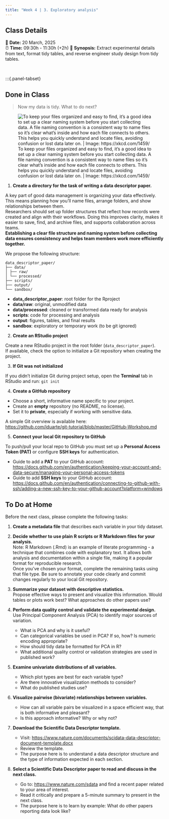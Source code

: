 ```yaml
---
title: "Week 4 | 3. Exploratory analysis"
---
```


::: {.callout-note}
## Class Details
📅 **Date:** 20 March, 2025  
⏰ **Time:** 09:30h - 11:30h  (+2h)
📖 **Synopsis:** Extract experimental details from text, format tidy tables, and reverse engineer study design from tidy tables.  
:::

</br>



:::{.panel-tabset}

## Done in Class

> Now my data is tidy. What to do next?

![To keep your files organized and easy to find, it's a good idea to set up a clear naming system before you start collecting data. 
A file naming convention is a consistent way to name files so it's clear what's inside and how each file connects to others. This helps you quickly understand and locate files, avoiding confusion or lost data later on. | Image: https://xkcd.com/1459/](pics/documents_xkcd.png)

1. **Create a directory for the task of writing a data descriptor paper.** 

A key part of good data management is organizing your data effectively. This means planning how you’ll name files, arrange folders, and show relationships between them.   
Researchers should set up folder structures that reflect how records were created and align with their workflows. Doing this improves clarity, makes it easier to save, find, and archive files, and supports collaboration across teams.   
**Establishing a clear file structure and naming system before collecting data ensures consistency and helps team members work more efficiently together.**

We propose the following structure:

    data_descriptor_paper/    
    ├── data/    
    │ ├── raw/    
    │ └── processed/   
    ├── scripts/    
    ├── output/    
    └── sandbox/   

+ **data_descriptor_paper**: root folder for the Rproject    
+ **data/raw**: original, unmodified data   
+ **data/processed**: cleaned or transformed data ready for analysis   
+ **scripts**: code for processing and analysis   
+ **output**: figures, tables, and final results   
+ **sandbox**: exploratory or temporary work (to be git ignored)   


2. **Create an RStudio project**

Create a new RStudio project in the root folder (`data_descriptor_paper`).  
If available, check the option to initialize a Git repository when creating the project.

3. **If Git was not initialized**

If you didn’t initialize Git during project setup, open the **Terminal** tab in RStudio and run:
`git init` 


4. **Create a GitHub repository**

- Choose a short, informative name specific to your project.
- Create an **empty** repository (no README, no license).
- Set it to **private**, especially if working with sensitive data.

A simple Git overview is available here:  
<https://github.com/iduarte/git-tutorial/blob/master/GitHub-Workshop.md>

5. **Connect your local Git repository to GitHub**

To push/pull your local repo to GitHub you must set up a **Personal Access Token (PAT)** or configure **SSH keys** for authentication.

- Guide to add a **PAT** to your GitHub account: <https://docs.github.com/en/authentication/keeping-your-account-and-data-secure/managing-your-personal-access-tokens>
- Guide to add **SSH keys** to your GitHub account:  
<https://docs.github.com/en/authentication/connecting-to-github-with-ssh/adding-a-new-ssh-key-to-your-github-account?platform=windows>


## To Do at Home

Before the next class, please complete the following tasks:

1. **Create a metadata file** that describes each variable in your tidy dataset.

2. **Decide whether to use plain R scripts or R Markdown files for your analysis.**   
  Note: R Markdown (.Rmd) is an example of literate programming - a technique that combines code with explanatory text. It allows both analysis and documentation within a single file, making it a popular format for reproducible research.   
  Once you’ve chosen your format, complete the remaining tasks using that file type. Be sure to annotate your code clearly and commit changes regularly to your local Git repository.

3. **Summarize your dataset with descriptive statistics.**  
   Propose effective ways to present and visualize this information. Would tables or plots work best? What approaches do other papers use?

4. **Perform data quality control and validate the experimental design.**  
   Use Principal Component Analysis (PCA) to identify major sources of variation.
   - What is PCA and why is it useful?
   - Can categorical variables be used in PCA? If so, how? Is numeric encoding appropriate?
   - How should tidy data be formatted for PCA in R?
   - What additional quality control or validation strategies are used in published work?

5. **Examine univariate distributions of all variables.**  
   - Which plot types are best for each variable type?
   - Are there innovative visualization methods to consider?
   - What do published studies use?

6. **Visualize pairwise (bivariate) relationships between variables.**  
   - How can all variable pairs be visualized in a space efficient way, that is both informative and pleasant?
   - Is this approach informative? Why or why not?


7. **Download the Scientific Data Descriptor template.**  
   - Visit: <https://www.nature.com/documents/scidata-data-descriptor-document-template.docx>  
   - Review the template.
   - The purpose here is to understand a data descriptor structure and the type of information expected in each section.

8. **Select a Scientific Data Descriptor paper to read and discuss in the next class.**  
   - Go to: <https://www.nature.com/sdata> and find a recent paper related to your area of interest.  
   - Read it critically and prepare a 5-minute summary to present in the next class.
   - The purpose here is to learn by example: What do other papers reporting data look like?

  
  
